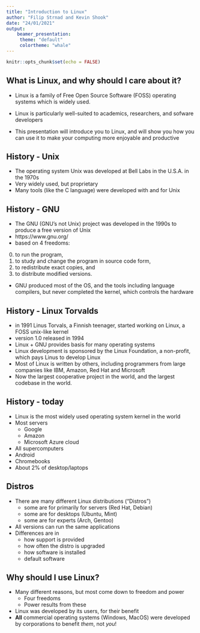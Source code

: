 ```yaml
---
title: "Introduction to Linux"
author: "Filip Strnad and Kevin Shook"
date: "24/01/2021"
output: 
    beamer_presentation:
     theme: "default"
     colortheme: "whale"
---
```


```r
knitr::opts_chunk$set(echo = FALSE)
```

## What is Linux, and why should I care about it?

 - Linux is a family of Free Open Source Software (FOSS) operating systems
which is widely used.

 - Linux is particularly well-suited to academics, researchers, and sofware developers
 
 - This presentation will introduce you to Linux, and will show you how you can use it to make your computing more enjoyable and productive

## History - Unix

 - The operating system Unix was developed at Bell Labs in the U.S.A. in the 1970s
 - Very widely used, but proprietary
 - Many tools (like the C language) were developed with and for Unix

## History - GNU
 - The GNU (GNU's not Unix) project was developed in the 1990s to produce a free version of Unix
 - https://www.gnu.org/
 - based on 4 freedoms:
 (0) to run the program, 
 (1) to study and change the program in source code form, 
 (2) to redistribute exact copies, and 
 (3) to distribute modified versions.
 - GNU produced most of the OS, and the tools including language compilers, but never completed the kernel, which controls the hardware

## History - Linux Torvalds
 - in 1991 Linus Torvals, a Finnish teenager, started working on Linux, a FOSS 
unix-like kernel
 - version 1.0 released in 1994
 - Linux + GNU provides basis for many operating systems
 - Linux development is sponsored by the Linux Foundation, a non-profit, which pays Linus to develop Linux
 - Most of Linux is written by others, including programmers from large companies like IBM, Amazon, Red Hat and Microsoft
 - Now the largest cooperative project in the world, and the largest codebase in the world.
 
## History - today
 - Linux is the most widely used operating system kernel in the world
 - Most servers
   - Google
   - Amazon
   - Microsoft Azure cloud
 - All supercomputers
 - Android
 - Chromebooks
 - About 2% of desktop/laptops
 
## Distros
- There are many different Linux distributions ("Distros")
  - some are for primarily for servers (Red Hat, Debian)
  - some are for desktops (Ubuntu, Mint)
  - some are for experts (Arch, Gentoo)
- All versions can run the same applications
- Differences are in 
  - how support is provided 
  - how often the distro is upgraded
  - how software is installed
  - default software
  
## Why should I use Linux?
 - Many different reasons, but most come down to freedom and power
   - Four freedoms 
   - Power results from these
 - Linux was developed by its users, for their benefit
 - **All** commercial operating systems (Windows, MacOS) were developed by corporations to benefit _them_, not _you_!
 